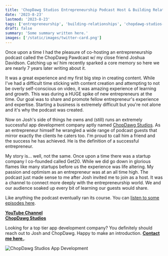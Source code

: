```yaml
---
title: 'ChopDawg Studios Entrepreneurship Podcast Host & Building Relationships'
date: '2023-8-23'
lastmod: '2023-8-23'
tags: ['entrepreneurship', 'building-relationships', 'chopdawg-studios-pawdcast', 'podcast']
draft: false
summary: 'Some summary written here.'
images: ['/static/images/twitter-card.png']
---
```


Once upon a time I had the pleasure of co-hosting an entrepreneurship podcast called the ChopDawg Pawdcast w/ my close friend Joshua Davidson. Catching up w/ him recently sparked a core memory so here we are nearly 7 years later writing about it.

It was a great experience and my first big step in creating content. While I've had a difficult time sticking with content creation and attempting to not be overly self-conscious on video, it was amazing experience of learning and growth. This was during a HUGE spike of new entrepreneurs at the time. Our goal was to share and promote fellow entrepreneur's experience and expertise. Starting a business is extremely difficult but you're not alone and it's why the podcast was created.

Now on Josh's side of things he owns and (still) runs an extremely successful app development company aptly named <a target="_blank" href="https://www.chopdawgstudios.com">ChopDawg Studios</a>. As an entrepreneur himself he wrangled a wide range of podcast guests that mirror exactly the clients he caters too. I'm proud to call him a friend and the success he has achieved. He is the definition of a successful entrepreneur.

My story is... well, not the same. Once upon a time there was a startup company I co-founded called Get20. While we did go down in glorious flames like many startups before us the experience was life altering. My passion and optimism as an entrepreneur was at an all time high. The podcast just made sense to me after Josh invited me to join as a host. It was a channel to connect more deeply with the entrepreneurship world. We and our audience soaked up every bit of learning our guests would share.

Like anything the podcast eventually ran its course. You can <a target="_blank" href="https://www.youtube.com/@thepawdcast1412/videos">listen to some episodes here</a>.

<strong><a target="_blank" href="https://www.youtube.com/@thepawdcast1412">YouTube Channel</a></strong> \
<strong><a target="_blank" href="https://www.chopdawgstudios.com">ChopDawg Studios</a></strong>

Looking for a top tier app development company? You definitely should reach out to Josh and ChopDawg. Happy to make an introduction. <strong><a href="/connect">Contact me here.</a></strong>.

![ChopDawg Studios App Development](/static/images/chopdawg-studios.png)